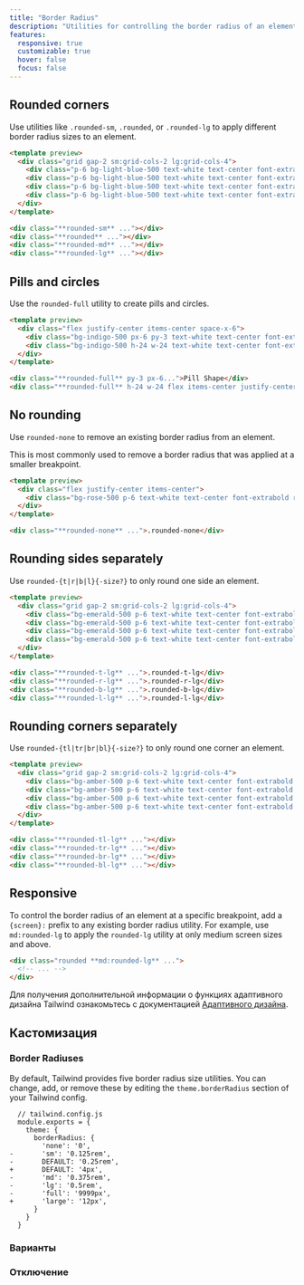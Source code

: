 ```yaml
---
title: "Border Radius"
description: "Utilities for controlling the border radius of an element."
features:
  responsive: true
  customizable: true
  hover: false
  focus: false
---
```




## Rounded corners

Use utilities like `.rounded-sm`, `.rounded`, or `.rounded-lg` to apply different border radius sizes to an element.

```html lightBlue
<template preview>
  <div class="grid gap-2 sm:grid-cols-2 lg:grid-cols-4">
    <div class="p-6 bg-light-blue-500 text-white text-center font-extrabold flex items-center justify-center rounded-sm">.rounded-sm</div>
    <div class="p-6 bg-light-blue-500 text-white text-center font-extrabold flex items-center justify-center rounded">.rounded</div>
    <div class="p-6 bg-light-blue-500 text-white text-center font-extrabold flex items-center justify-center rounded-md">.rounded-md</div>
    <div class="p-6 bg-light-blue-500 text-white text-center font-extrabold flex items-center justify-center rounded-lg">.rounded-lg</div>
  </div>
</template>

<div class="**rounded-sm** ..."></div>
<div class="**rounded** ..."></div>
<div class="**rounded-md** ..."></div>
<div class="**rounded-lg** ..."></div>
```

## Pills and circles

Use the `rounded-full` utility to create pills and circles.

```html indigo
<template preview>
  <div class="flex justify-center items-center space-x-6">
    <div class="bg-indigo-500 px-6 py-3 text-white text-center font-extrabold rounded-full">Pill Shape</div>
    <div class="bg-indigo-500 h-24 w-24 text-white text-center font-extrabold flex items-center justify-center rounded-full">Circle</div>
  </div>
</template>

<div class="**rounded-full** py-3 px-6...">Pill Shape</div>
<div class="**rounded-full** h-24 w-24 flex items-center justify-center...">Circle</div>
```

## No rounding

Use `rounded-none` to remove an existing border radius from an element.

This is most commonly used to remove a border radius that was applied at a smaller breakpoint.

```html rose
<template preview>
  <div class="flex justify-center items-center">
    <div class="bg-rose-500 p-6 text-white text-center font-extrabold rounded-none">.rounded-none</div>
  </div>
</template>

<div class="**rounded-none** ...">.rounded-none</div>
```

## Rounding sides separately

Use `rounded-{t|r|b|l}{-size?}` to only round one side an element.

```html emerald
<template preview>
  <div class="grid gap-2 sm:grid-cols-2 lg:grid-cols-4">
    <div class="bg-emerald-500 p-6 text-white text-center font-extrabold rounded-t-lg">.rounded-t-lg</div>
    <div class="bg-emerald-500 p-6 text-white text-center font-extrabold rounded-r-lg">.rounded-r-lg</div>
    <div class="bg-emerald-500 p-6 text-white text-center font-extrabold rounded-b-lg">.rounded-b-lg</div>
    <div class="bg-emerald-500 p-6 text-white text-center font-extrabold rounded-l-lg">.rounded-l-lg</div>
  </div>
</template>

<div class="**rounded-t-lg** ...">.rounded-t-lg</div>
<div class="**rounded-r-lg** ...">.rounded-r-lg</div>
<div class="**rounded-b-lg** ...">.rounded-b-lg</div>
<div class="**rounded-l-lg** ...">.rounded-l-lg</div>
```

## Rounding corners separately

Use `rounded-{tl|tr|br|bl}{-size?}` to only round one corner an element.

```html amber
<template preview>
  <div class="grid gap-2 sm:grid-cols-2 lg:grid-cols-4">
    <div class="bg-amber-500 p-6 text-white text-center font-extrabold rounded-tl-lg">.rounded-tl-lg</div>
    <div class="bg-amber-500 p-6 text-white text-center font-extrabold rounded-tr-lg">.rounded-tr-lg</div>
    <div class="bg-amber-500 p-6 text-white text-center font-extrabold rounded-br-lg">.rounded-br-lg</div>
    <div class="bg-amber-500 p-6 text-white text-center font-extrabold rounded-bl-lg">.rounded-bl-lg</div>
  </div>
</template>

<div class="**rounded-tl-lg** ..."></div>
<div class="**rounded-tr-lg** ..."></div>
<div class="**rounded-br-lg** ..."></div>
<div class="**rounded-bl-lg** ..."></div>
```

## Responsive

To control the border radius of an element at a specific breakpoint, add a `{screen}:` prefix to any existing border radius utility. For example, use `md:rounded-lg` to apply the `rounded-lg` utility at only medium screen sizes and above.

```html
<div class="rounded **md:rounded-lg** ...">
  <!-- ... -->
</div>
```

Для получения дополнительной информации о функциях адаптивного дизайна Tailwind ознакомьтесь с документацией [Адаптивного дизайна](/docs/responsive-design).

## Кастомизация

### Border Radiuses

By default, Tailwind provides five border radius size utilities. You can change, add, or remove these by editing the `theme.borderRadius` section of your Tailwind config.

```diff-js
  // tailwind.config.js
  module.exports = {
    theme: {
      borderRadius: {
        'none': '0',
-       'sm': '0.125rem',
-       DEFAULT: '0.25rem',
+       DEFAULT: '4px',
-       'md': '0.375rem',
-       'lg': '0.5rem',
-       'full': '9999px',
+       'large': '12px',
      }
    }
  }
```

### Варианты

<Variants plugin="borderRadius" />

### Отключение

<Disabling plugin="borderRadius" />
